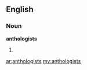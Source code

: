 ==English==

===Noun===
'''anthologists'''

#{{plural of|anthologist}}

[[ar:anthologists]]
[[my:anthologists]]